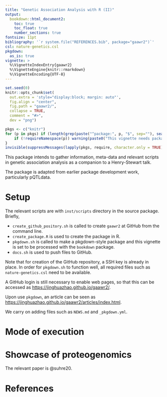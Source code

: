 ```yaml
---
title: "Genetic Association Analysis with R (II)"
output:
  bookdown::html_document2:
    toc: true
    toc_float: true
    number_sections: true
fontsize: 11pt
bibliography: '`r system.file("REFERENCES.bib", package="gaawr2")`'
csl: nature-genetics.csl
pkgdown:
  as_is: true
vignette: >
  %\VignetteIndexEntry{gaawr2}
  %\VignetteEngine{knitr::rmarkdown}
  %\VignetteEncoding{UTF-8}
---
```


```r
set.seed(0)
knitr::opts_chunk$set(
  out.extra = 'style="display:block; margin: auto"',
  fig.align = "center",
  fig.path = "gaawr2/",
  collapse = TRUE,
  comment = "#>",
  dev = "png")
```

```r
pkgs <- c("knitr")
for (p in pkgs) if (length(grep(paste("^package:", p, "$", sep=""), search())) == 0) {
    if (!requireNamespace(p)) warning(paste0("This vignette needs package `", p, "'; please install"))
}
invisible(suppressMessages(lapply(pkgs, require, character.only = TRUE)))
```

This package intends to gather information, meta-data and relevant scripts in genetic association analysis as a companion to a Henry-Stewart talk.

The package is adapted from earlier package development work,  particularly pQTLdata.

# Setup

The relevant scripts are with `inst/scripts` directory in the source package. Briefly,

- `create_github_pository.sh` is called to create `gaawr2` at GitHub from the command line.
- `create_package.R` is used to create the package in R.
- `pkgdown.sh` is called to make a pkgdown-style package and this vignette is set to be processed with the `bookdown` package.
- `docs.sh` is used to push files to GitHub.

Note that for creation of the GitHub repository, a SSH key is already in place. In order for `pkgdown.sh` to function well, all required files such as `nature-genetics.csl` need to be available.

A GitHub login is still necessary to enable web pages, so that this can be accessed as <https://jinghuazhao.github.io/gaawr2/>.

Upon use `pkgdown`, an article can be seen as <https://jinghuazhao.github.io/gaawr2/articles/index.html>.

We carry on adding files such as `NEWS.md` and `_pkgdown.yml`.

# Mode of execution

# Showcase of proteogenomics

The relevant paper is @suhre20.

# References

